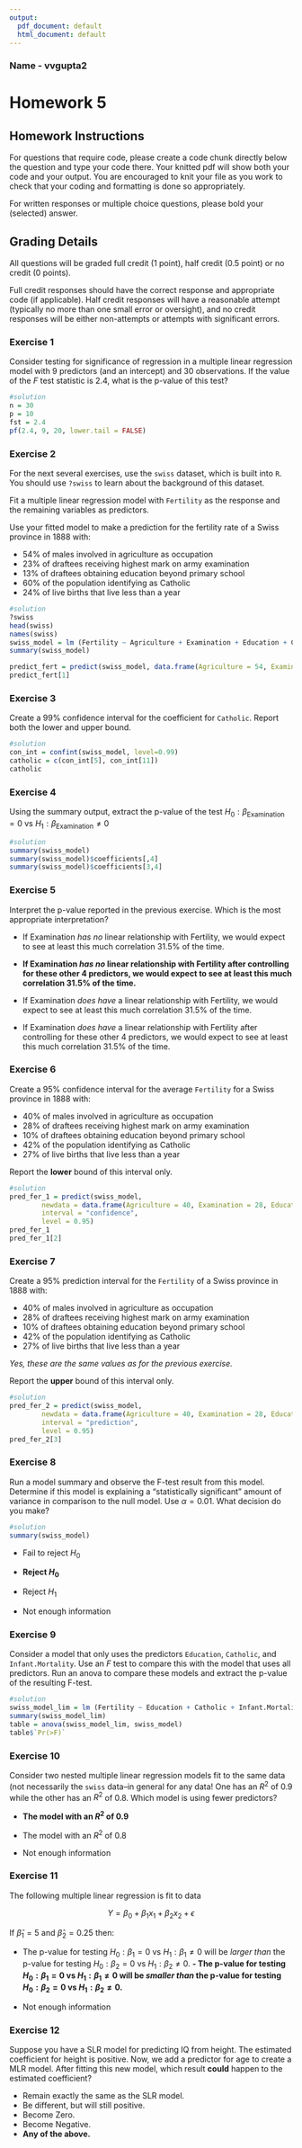 ```yaml
---
output:
  pdf_document: default
  html_document: default
---
```

### Name - vvgupta2

# Homework 5

## Homework Instructions

For questions that require code, please create a code chunk directly below the question and type your code there. Your knitted pdf will show both your code and your output. You are encouraged to knit your file as you work to check that your coding and formatting is done so appropriately.

For written responses or multiple choice questions, please bold your (selected) answer. 

## Grading Details

All questions will be graded full credit (1 point), half credit (0.5 point) or no credit (0 points). 

Full credit responses should have the correct response and appropriate code (if applicable). Half credit responses will have a reasonable attempt (typically no more than one small error or oversight), and no credit responses will be either non-attempts or attempts with significant errors.


### Exercise 1

Consider testing for significance of regression in a multiple linear regression model with 9 predictors (and an intercept) and 30 observations. If the value of the $F$ test statistic is 2.4, what is the p-value of this test?

```r
#solution
n = 30
p = 10
fst = 2.4
pf(2.4, 9, 20, lower.tail = FALSE)
```

### Exercise 2

For the next several exercises, use the `swiss` dataset, which is built into `R`. You should use `?swiss` to learn about the background of this dataset.

Fit a multiple linear regression model with `Fertility` as the response and the remaining variables as predictors.

Use your fitted model to make a prediction for the fertility rate of a Swiss province in 1888 with:

- 54% of males involved in agriculture as occupation 
- 23% of draftees receiving highest mark on army examination
- 13% of draftees obtaining education beyond primary school
- 60% of the population identifying as Catholic
- 24% of live births that live less than a year

```r
#solution
?swiss
head(swiss)
names(swiss)
swiss_model = lm (Fertility ~ Agriculture + Examination + Education + Catholic + Infant.Mortality, data = swiss)
summary(swiss_model)
```
```r
predict_fert = predict(swiss_model, data.frame(Agriculture = 54, Examination = 23, Education = 13, Catholic = 60, Infant.Mortality = 24), interval = "prediction" )
predict_fert[1]
```


### Exercise 3

Create a 99% confidence interval for the coefficient for `Catholic`. Report both the lower and upper bound.

```r
#solution
con_int = confint(swiss_model, level=0.99)
catholic = c(con_int[5], con_int[11])
catholic
```

### Exercise 4

Using the summary output, extract the p-value of the test $H_0: \beta_{\text{Examination}} = 0 \ \text{vs} \ H_1: \beta_{\text{Examination}} \neq 0$

```r
#solution
summary(swiss_model)
summary(swiss_model)$coefficients[,4] 
summary(swiss_model)$coefficients[3,4] 
```

### Exercise 5

Interpret the p-value reported in the previous exercise. Which is the most appropriate interpretation?

- If Examination *has no* linear relationship with Fertility, we would expect to see at least this much correlation 31.5% of the time.
- **If Examination *has no* linear relationship with Fertility after controlling for these other 4 predictors, we would expect to see at least this much correlation 31.5% of the time.**

- If Examination *does have* a linear relationship with Fertility, we would expect to see at least this much correlation 31.5% of the time.
- If Examination *does have* a linear relationship with Fertility after controlling for these other 4 predictors, we would expect to see at least this much correlation 31.5% of the time.


### Exercise 6

Create a 95% confidence interval for the average `Fertility` for a Swiss province in 1888 with:

- 40% of males involved in agriculture as occupation 
- 28% of draftees receiving highest mark on army examination
- 10% of draftees obtaining education beyond primary school
- 42% of the population identifying as Catholic
- 27% of live births that live less than a year

Report the **lower** bound of this interval only.

```r
#solution
pred_fer_1 = predict(swiss_model, 
        newdata = data.frame(Agriculture = 40, Examination = 28, Education = 10, Catholic = 42, Infant.Mortality = 27), 
        interval = "confidence", 
        level = 0.95)
pred_fer_1
pred_fer_1[2]
```

### Exercise 7

Create a 95% prediction interval for the `Fertility` of a Swiss province in 1888 with:

- 40% of males involved in agriculture as occupation 
- 28% of draftees receiving highest mark on army examination
- 10% of draftees obtaining education beyond primary school
- 42% of the population identifying as Catholic
- 27% of live births that live less than a year

_Yes, these are the same values as for the previous exercise._

Report the **upper** bound of this interval only.

```r
#solution
pred_fer_2 = predict(swiss_model, 
        newdata = data.frame(Agriculture = 40, Examination = 28, Education = 10, Catholic = 42, Infant.Mortality = 27), 
        interval = "prediction", 
        level = 0.95)
pred_fer_2[3]
```

### Exercise 8

Run a model summary and observe the F-test result from this model. Determine if this model is explaining a "statistically significant" amount of variance in comparison to the null model. Use $\alpha = 0.01$. What decision do you make?

```r
#solution
summary(swiss_model)
```

- Fail to reject $H_0$
- **Reject $H_0$**

- Reject $H_1$
- Not enough information


### Exercise 9

Consider a model that only uses the predictors `Education`, `Catholic`, and `Infant.Mortality`. Use an $F$ test to compare this with the model that uses all predictors. Run an anova to compare these models and extract the p-value of the resulting F-test.

```r
#solution
swiss_model_lim = lm (Fertility ~ Education + Catholic + Infant.Mortality, data = swiss)
summary(swiss_model_lim)
table = anova(swiss_model_lim, swiss_model)
table$`Pr(>F)`
```

### Exercise 10

Consider two nested multiple linear regression models fit to the same data (not necessarily the `swiss` data--in general for any data! One has an $R^2$ of 0.9 while the other has an $R^2$ of 0.8. Which model is using fewer predictors?

- **The model with an $R^2$ of 0.9**

- The model with an $R^2$ of 0.8
- Not enough information

### Exercise 11

The following multiple linear regression is fit to data

$$
Y = \beta_0 + \beta_1 x_1  + \beta_2 x_2 + \epsilon
$$

If $\hat{\beta}_1 = 5$ and $\hat{\beta}_2 = 0.25$ then:

- The p-value for testing $H_0: \beta_1 = 0 \ \text{vs} \ H_1: \beta_1 \neq 0$ will be *larger than* the p-value for testing $H_0: \beta_2 = 0 \ \text{vs} \ H_1: \beta_2 \neq 0$.
**- The p-value for testing $H_0: \beta_1 = 0 \ \text{vs} \ H_1: \beta_1 \neq 0$ will be *smaller than* the p-value for testing $H_0: \beta_2 = 0 \ \text{vs} \ H_1: \beta_2 \neq 0$.**

- Not enough information

### Exercise 12

Suppose you have a SLR model for predicting IQ from height. The estimated coefficient for height is positive. Now, we add a predictor for age to create a MLR model. After fitting this new model, which result **could** happen to the estimated coefficient?

- Remain exactly the same as the SLR model.
- Be different, but will still positive.
- Become Zero.
- Become Negative.
- **Any of the above.**



